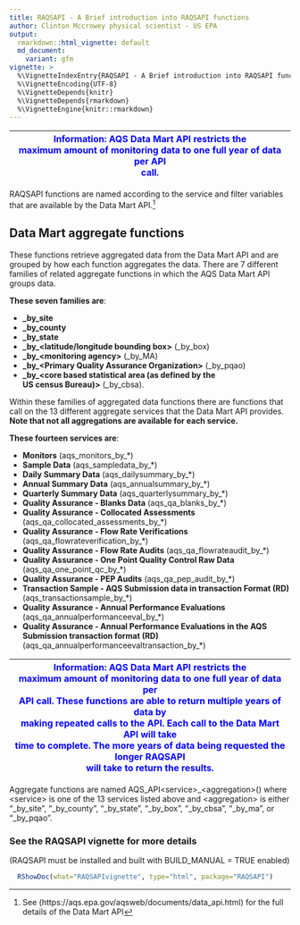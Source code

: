 ```yaml
---
title: RAQSAPI - A Brief introduction into RAQSAPI functions
author: Clinton Mccrowey physical scientist - US EPA
output:
  rmarkdown::html_vignette: default
  md_document:
    variant: gfm
vignette: >
  %\VignetteIndexEntry{RAQSAPI - A Brief introduction into RAQSAPI functions}
  %\VignetteEncoding{UTF-8}
  %\VignetteDepends{knitr}
  %\VignetteDepends{rmarkdown}
  %\VignetteEngine{knitr::rmarkdown}
---
```



| <span style="color:blue"> Information: AQS Data Mart API restricts the \
maximum amount of monitoring data to one full year of data per API \
call.</span> |
| -- |

RAQSAPI functions are named according to the service and filter variables that
are available by the Data Mart
API.^[See (https://aqs.epa.gov/aqsweb/documents/data_api.html) for the full 
details of the Data Mart API]

## Data Mart aggregate functions

These functions retrieve aggregated data from the Data Mart API and are grouped
by how each function aggregates the data. There are 7 different families of
related aggregate functions in which the AQS Data Mart API groups data.

**These seven families are**:

 - **\_by_site**
 - **\_by_county**
 - **\_by_state**
 - **\_by\_\<latitude/longitude bounding box\>** (_by_box)
 - **\_by\_\<monitoring agency\>** (_by_MA)
 - **\_by\_\<Primary Quality Assurance Organization\>** (_by_pqao)
 - **\_by\_\<core based statistical area (as defined by the** \
       **US census Bureau)\>** (_by_cbsa).

Within these families of aggregated data functions there are functions that call
on the 13 different aggregate services that the Data Mart API provides.
**Note that not all aggregations are available for each service.**


**These fourteen services are**:

 - **Monitors** (aqs_monitors_by_*) 
 - **Sample Data** (aqs_sampledata_by_*)
 - **Daily Summary Data** (aqs_dailysummary_by_*) 
 - **Annual Summary Data** (aqs_annualsummary_by_*)
 - **Quarterly Summary Data** (aqs_quarterlysummary_by_*)
 - **Quality Assurance - Blanks Data** (aqs_qa_blanks_by_*) 
 - **Quality Assurance - Collocated Assessments**
    (aqs_qa_collocated_assessments_by_*)
 - **Quality Assurance - Flow Rate Verifications**
    (aqs_qa_flowrateverification_by_*)
 - **Quality Assurance - Flow Rate Audits** (aqs_qa_flowrateaudit_by_*)
 - **Quality Assurance - One Point Quality Control Raw Data**
    (aqs_qa_one_point_qc_by_*)
 - **Quality Assurance - PEP Audits** (aqs_qa_pep_audit_by_*)
 - **Transaction Sample - AQS Submission data in transaction Format (RD)**
     (aqs_transactionsample_by_*)
 - **Quality Assurance - Annual Performance Evaluations** \
     (aqs_qa_annualperformanceeval_by_*)
 - **Quality Assurance - Annual Performance Evaluations in the AQS** \
     **Submission transaction format (RD)**
     (aqs_qa_annualperformanceevaltransaction_by_*)
     
| <span style="color:blue"> Information: AQS Data Mart API restricts the \
maximum amount of monitoring data to one full year of data per \
API call. These functions are able to return multiple years of data by \
making repeated calls to the API.  Each call to the Data Mart API will take \
time to complete. The more years of data being requested the longer RAQSAPI \
will take to return the results.</span> |
| -- |

Aggregate functions are named AQS_API\<service\>\_\<aggregation\>() where
\<service\> is one of the 13 services listed above and \<aggregation\> is
either "\_by\_site", "\_by\_county", "\_by\_state", "\_by\_box", "\_by\_cbsa",
"\_by\_ma", or "\_by\_pqao".

### See the RAQSAPI vignette for more details
(RAQSAPI must be installed and built with BUILD_MANUAL = TRUE enabled)
```R
  RShowDoc(what="RAQSAPIvignette", type="html", package="RAQSAPI")
```
